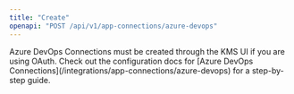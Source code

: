 ```yaml
---
title: "Create"
openapi: "POST /api/v1/app-connections/azure-devops"
---
```


<Note>
    Azure DevOps Connections must be created through the KMS UI if you are using OAuth.
    Check out the configuration docs for [Azure DevOps Connections](/integrations/app-connections/azure-devops) for a step-by-step
    guide.
</Note>